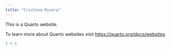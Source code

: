 ```yaml
---
title: "Cristina Rivera"
---
```


This is a Quarto website.

To learn more about Quarto websites visit <https://quarto.org/docs/websites>.

```r
1 + 1

```
